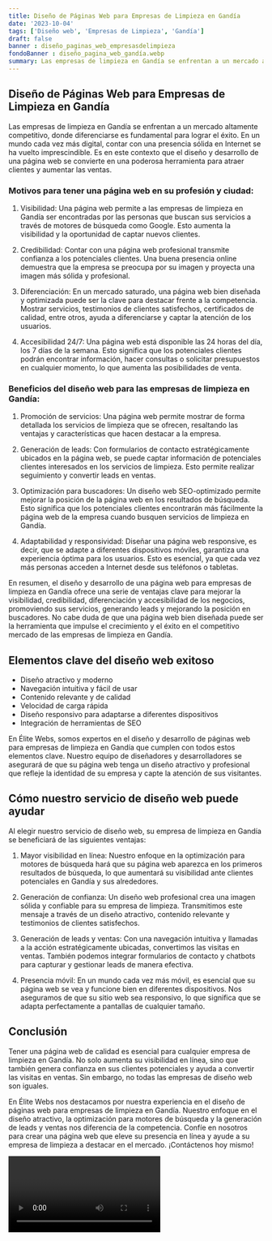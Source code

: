 ```yaml
---
title: Diseño de Páginas Web para Empresas de Limpieza en Gandía
date: '2023-10-04'
tags: ['Diseño web', 'Empresas de Limpieza', 'Gandía']
draft: false
banner : diseño_paginas_web_empresasdelimpieza
fondoBanner : diseño_pagina_web_gandía.webp
summary: Las empresas de limpieza en Gandía se enfrentan a un mercado altamente competitivo, donde diferenciarse es fundamental para lograr el éxito. En un mundo cada vez más digital, contar con una presencia sólida en Internet se ha vuelto imprescindible. Es en este contexto que el diseño y desarrollo de una página web se convierte en una poderosa herramienta para atraer clientes y aumentar las ventas.
---
```


## Diseño de Páginas Web para Empresas de Limpieza en Gandía

Las empresas de limpieza en Gandía se enfrentan a un mercado altamente competitivo, donde diferenciarse es fundamental para lograr el éxito. En un mundo cada vez más digital, contar con una presencia sólida en Internet se ha vuelto imprescindible. Es en este contexto que el diseño y desarrollo de una página web se convierte en una poderosa herramienta para atraer clientes y aumentar las ventas.

### Motivos para tener una página web en su profesión y ciudad: 

1. Visibilidad: Una página web permite a las empresas de limpieza en Gandía ser encontradas por las personas que buscan sus servicios a través de motores de búsqueda como Google. Esto aumenta la visibilidad y la oportunidad de captar nuevos clientes.

2. Credibilidad: Contar con una página web profesional transmite confianza a los potenciales clientes. Una buena presencia online demuestra que la empresa se preocupa por su imagen y proyecta una imagen más sólida y profesional.

3. Diferenciación: En un mercado saturado, una página web bien diseñada y optimizada puede ser la clave para destacar frente a la competencia. Mostrar servicios, testimonios de clientes satisfechos, certificados de calidad, entre otros, ayuda a diferenciarse y captar la atención de los usuarios.

4. Accesibilidad 24/7: Una página web está disponible las 24 horas del día, los 7 días de la semana. Esto significa que los potenciales clientes podrán encontrar información, hacer consultas o solicitar presupuestos en cualquier momento, lo que aumenta las posibilidades de venta.

### Beneficios del diseño web para las empresas de limpieza en Gandía:

1. Promoción de servicios: Una página web permite mostrar de forma detallada los servicios de limpieza que se ofrecen, resaltando las ventajas y características que hacen destacar a la empresa.

2. Generación de leads: Con formularios de contacto estratégicamente ubicados en la página web, se puede captar información de potenciales clientes interesados en los servicios de limpieza. Esto permite realizar seguimiento y convertir leads en ventas.

3. Optimización para buscadores: Un diseño web SEO-optimizado permite mejorar la posición de la página web en los resultados de búsqueda. Esto significa que los potenciales clientes encontrarán más fácilmente la página web de la empresa cuando busquen servicios de limpieza en Gandía.

4. Adaptabilidad y responsividad: Diseñar una página web responsive, es decir, que se adapte a diferentes dispositivos móviles, garantiza una experiencia óptima para los usuarios. Esto es esencial, ya que cada vez más personas acceden a Internet desde sus teléfonos o tabletas.

En resumen, el diseño y desarrollo de una página web para empresas de limpieza en Gandía ofrece una serie de ventajas clave para mejorar la visibilidad, credibilidad, diferenciación y accesibilidad de los negocios, promoviendo sus servicios, generando leads y mejorando la posición en buscadores. No cabe duda de que una página web bien diseñada puede ser la herramienta que impulse el crecimiento y el éxito en el competitivo mercado de las empresas de limpieza en Gandía.

<GifSeo />

<Cta />

## Elementos clave del diseño web exitoso

- Diseño atractivo y moderno
- Navegación intuitiva y fácil de usar
- Contenido relevante y de calidad
- Velocidad de carga rápida
- Diseño responsivo para adaptarse a diferentes dispositivos
- Integración de herramientas de SEO

En Élite Webs, somos expertos en el diseño y desarrollo de páginas web para empresas de limpieza en Gandía que cumplen con todos estos elementos clave. Nuestro equipo de diseñadores y desarrolladores se asegurará de que su página web tenga un diseño atractivo y profesional que refleje la identidad de su empresa y capte la atención de sus visitantes.

## Cómo nuestro servicio de diseño web puede ayudar

Al elegir nuestro servicio de diseño web, su empresa de limpieza en Gandía se beneficiará de las siguientes ventajas:

1. Mayor visibilidad en línea: Nuestro enfoque en la optimización para motores de búsqueda hará que su página web aparezca en los primeros resultados de búsqueda, lo que aumentará su visibilidad ante clientes potenciales en Gandía y sus alrededores.

2. Generación de confianza: Un diseño web profesional crea una imagen sólida y confiable para su empresa de limpieza. Transmitimos este mensaje a través de un diseño atractivo, contenido relevante y testimonios de clientes satisfechos.

3. Generación de leads y ventas: Con una navegación intuitiva y llamadas a la acción estratégicamente ubicadas, convertimos las visitas en ventas. También podemos integrar formularios de contacto y chatbots para capturar y gestionar leads de manera efectiva.

4. Presencia móvil: En un mundo cada vez más móvil, es esencial que su página web se vea y funcione bien en diferentes dispositivos. Nos aseguramos de que su sitio web sea responsivo, lo que significa que se adapta perfectamente a pantallas de cualquier tamaño.

## Conclusión

Tener una página web de calidad es esencial para cualquier empresa de limpieza en Gandía. No solo aumenta su visibilidad en línea, sino que también genera confianza en sus clientes potenciales y ayuda a convertir las visitas en ventas. Sin embargo, no todas las empresas de diseño web son iguales.

En Élite Webs nos destacamos por nuestra experiencia en el diseño de páginas web para empresas de limpieza en Gandía. Nuestro enfoque en el diseño atractivo, la optimización para motores de búsqueda y la generación de leads y ventas nos diferencia de la competencia. Confíe en nosotros para crear una página web que eleve su presencia en línea y ayude a su empresa de limpieza a destacar en el mercado. ¡Contáctenos hoy mismo!

<Video />

<CtaBot job='Empresas de Limpieza' city='Gandía'/>

<Gmaps query='Gandía+españa+maps' />